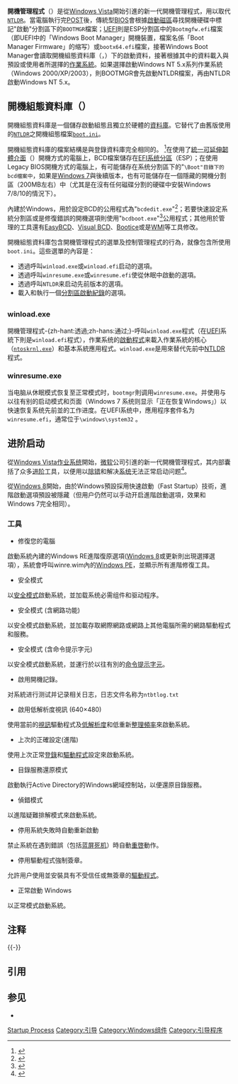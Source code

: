 {{NoteTA
|G1 = IT
|1 = zh-cn:启动管理器; zh-tw:開機管理程式; zh-hk:開機管理程式;
}}
'''{{lang|en|Windows}}開機管理程式'''（{{lang-en|'''Windows Boot Manager'''}}）是從[[Windows_Vista|Windows Vista]]開始引進的新一代開機管理程式，用以取代<tt>[[NTLDR|NTLDR]]</tt>。當電腦執行完[[加电自检|POST]]後，傳統型[[BIOS|BIOS]]會根據[[啟動磁區|啟動磁區]]尋找開機硬碟中標記"啟動"分割區下的<code>BOOTMGR</code>檔案；[[UEFI|UEFI]]則是ESP分割區中的<code>Bootmgfw.efi</code>檔案（即UEFI中的「Windows Boot Manager」開機裝置，檔案名係「Boot Manager Firmware」的缩写）或<code>bootx64.efi</code>檔案，接著Windows Boot Manager會讀取開機組態資料庫（{{lang|en|Boot Configuration Database}}，{{lang|en|BCD}}）下的啟動資料，接著根據其中的資料載入與預設或使用者所選擇的[[作業系統|作業系統]]。如果選擇啟動Windows NT 5.x系列作業系統（Windows 2000/XP/2003），則BOOTMGR會先啟動NTLDR檔案，再由NTLDR啟動Windows NT 5.x。

==開機組態資料庫（{{lang|en|BCD}}）==
開機組態資料庫是一個儲存啟動組態且獨立於硬體的[[資料庫|資料庫]]。它替代了由舊版{{lang|en|Windows}}使用的<tt>[[NTLDR|NTLDR]]</tt>之開機組態檔案<tt>[[boot.ini|boot.ini]]</tt>。

開機組態資料庫的檔案結構是與{{lang|en|Windows}}登錄資料庫完全相同的。
<ref name="like registry">{{cite news 
|last=Russinovich 
|first=Mark 
|title=Fixing Disk Signature Collisions 
|url=http://blogs.technet.com/b/markrussinovich/archive/2011/11/08/3463572.aspx 
|work=Mark's Blog 
|agency=Microsoft TechNet 
|publisher=Microsoft Corporation 
|accessdate=9 November 2011 
|authorlink=Mark Russinovich 
|date=8 November 2011 
|archive-url=https://web.archive.org/web/20170824120420/https://blogs.technet.microsoft.com/markrussinovich/2011/11/06/fixing-disk-signature-collisions/ 
|archive-date=2017-08-24 
|dead-url=yes 
}}</ref>在使用了[[統一可延伸韌體介面|統一可延伸韌體介面]]（{{lang|en|UEFI}}）開機方式的電腦上，BCD檔案儲存在[[EFI系统分區|EFI系统分區]]（ESP）；在使用Legacy BIOS開機方式的電腦上，有可能儲存在系统分割區下的"<tt>\Boot"目錄下的bcd檔案中</tt>，如果是[[Windows_7|Windows 7]]與後續版本，也有可能儲存在一個隱藏的開機分割區（200MB左右）中（尤其是在沒有任何磁碟分割的硬碟中安裝Windows 7/8/10的情況下）。

內建於Windows，用於設定BCD的公用程式為"<tt>bcdedit.exe</tt>"<ref name="bcdedit">{{Cite web |url=https://technet.microsoft.com/zh-tw/library/cc709667(v=ws.10).aspx |title=BCDedit 命令列選項 |access-date=2016-02-15 |archive-date=2017-06-21 |archive-url=https://web.archive.org/web/20170621232418/https://technet.microsoft.com/zh-tw/library/cc709667(v=ws.10).aspx }}</ref>；若要快速設定系統分割區或是修復錯誤的開機選項則使用"<tt>bcdboot.exe</tt>"<ref name="bcdboot">{{Cite web |url=https://technet.microsoft.com/zh-tw/library/dd744347(v=ws.10).aspx |title=BCDboot 命令列選項 |access-date=2016-02-15 |archive-date=2017-06-21 |archive-url=https://web.archive.org/web/20170621124100/https://technet.microsoft.com/zh-tw/library/dd744347(v=ws.10).aspx }}</ref>公用程式；其他用於管理{{lang|en|BCD}}的工具還有[[EasyBCD|EasyBCD]]、[[Visual_BCD|Visual BCD]]、[[Bootice|Bootice]]或是[[WMI|WMI]]等工具修改{{lang|en|BCD}}。

開機組態資料庫包含{{lang|en|Windows}}開機管理程式的選單及控制管理程式的行為，就像包含{{lang|en|NTLDR}}所使用<tt>boot.ini</tt>。這些選單的內容是：
* 透過呼叫<tt>winload.exe</tt>或<tt>winload.efi</tt>启动{{lang|en|Windows}}的選項。
* 透過呼叫<tt>winresume.exe</tt>或<tt>winresume.efi</tt>使{{lang|en|Windows}}從休眠中啟動的選項。
* 透過呼叫<tt>NTLDR</tt>来启动{{lang|en|Windows}}先前版本的選項。
* 載入和執行一個[[分割區啟動紀錄|分割區啟動紀錄]]的選項。

== {{lang|en|OS Loader}} ==
=== winload.exe ===
{{lang|en|Windows}}開機管理程式-{zh-hant:透過;zh-hans:通过;}-呼叫<tt>winload.exe</tt>程式（在[[UEFI|UEFI]]系統下則是<code>winload.efi</code>程式），作業系统的[[啟動程式|啟動程式]]来載入作業系統的核心（<tt>[[ntoskrnl.exe|ntoskrnl.exe]]</tt>）和基本系統應用程式。<tt>winload.exe</tt>是用來替代先前{{lang|en|Windows}}中[[NTLDR|NTLDR]]程式。

=== winresume.exe ===
当电脑从休眠模式恢复至正常模式时，<code>bootmgr</code>則调用<tt>winresume.exe</tt>。并使用与以往有别的启动模式和页面（Windows 7 系统则显示「正在恢复Windows」）以快速恢复系统先前並的工作进度。在UEFI系统中，應用程序套件名为<code>winresume.efi</code>，通常位于<code>\windows\system32</code> 。

== 进阶启动 ==
從[[Windows_Vista|Windows Vista]][[作业系统|作业系统]]開始，[[微软|微软]]公司引進的新一代開機管理程式，其内部囊括了众多[[进阶|进阶]]工具，以便用以[[除错|除错]]和解决[[系统|系统]]无法正常启动问题<ref>{{Cite web |url = https://support.microsoft.com/zh-tw/help/17419/windows-7-advanced-startup-options-safe-mode |title = 進階啟動選項 (包括安全模式) - Windows 說明 |publisher = [[微軟|微軟]] |access-date = 2019-03-15 |archive-date = 2020-04-06 |archive-url = https://web.archive.org/web/20200406031956/https://support.microsoft.com/zh-tw/help/17419/windows-7-advanced-startup-options-safe-mode }}</ref>。

從[[Windows_8|Windows 8]]開始，由於Windows預設採用快速啟動（Fast Startup）技術，進階啟動選項預設被隱藏（但用户仍然可以手动开启進階啟動選項，效果和Windows 7完全相同{{注|只有在系统完全关闭的情况下，才能在下次开机时显示進階啟動選項。}}）。
=== 工具 ===
* 修復您的電腦
啟動系統內建的Windows RE進階復原選項([[Windows_8|Windows 8]]或更新則出現選擇選項），系統會呼叫winre.wim內的[[Windows預先安裝環境|Windows PE]]，並顯示所有進階修復工具。
*安全模式
以[[安全模式|安全模式]]啟動系統，並加载系统必需组件和驱动程序。
*安全模式 (含網路功能)
以安全模式啟動系統，並加載存取網際網路或網路上其他電腦所需的網路驅動程式和服務。
*安全模式 (含命令提示字元)
以安全模式啟動系統，並運行於以往有別的[[命令提示字元|命令提示字元]]。
*啟用開機記錄。 
对系統进行测试并记录相关日志，日志文件名称为<code>ntbtlog.txt</code>
*啟用低解析度視訊 (640×480)
使用當前的[[視訊|視訊]]驅動程式及[[低解析度|低解析度]]和低重新[[整理頻率|整理頻率]]來啟動系統。
*上次的正確設定(進階)
使用上次正常[[登錄|登錄]]和[[驅動程式|驅動程式]]設定來啟動系統。
*目錄服務還原模式
啟動執行Active Directory的Windows網域控制站，以便還原目錄服務。
*偵錯模式
以進階疑難排解模式來啟動系統。
*停用系統失敗時自動重新啟動
禁止系統在遇到錯誤（包括[[蓝屏死机|蓝屏死机]]）時自動[[重啓|重啓]]動作。
*停用驅動程式強制簽章。 
允許用户使用並安裝具有不受信任或無簽章的[[驅動程式|驅動程式]]。
*正常啟動 Windows
以正常模式啟動系統。

== 注释 ==
{{NoteFoot}}
{{-}}

==引用==
{{Reflist}}

==参见==
{{Refbegin}}
*{{cite web |url=http://homepage.ntlworld.com./jonathan.deboynepollard/FGA/windows-nt-6-boot-process.html |title=The Windows NT 6 boot process |work=Frequently Given Answers |author=Jonathan de Boyne Pollard |deadurl=yes |archiveurl=https://web.archive.org/web/20121023051627/http://homepage.ntlworld.com/jonathan.deboynepollard/FGA/windows-nt-6-boot-process.html |archivedate=2012-10-23 |accessdate=2013-02-23 }}
{{Refend}}

{{Windows Components}}

{{DEFAULTSORT:Windows Vista Startup Process}}
[[Category:Windows_NT|Startup Process]]
[[Category:引导|Category:引导]]
[[Category:Windows组件|Category:Windows组件]]
[[Category:引导程序|Category:引导程序]]